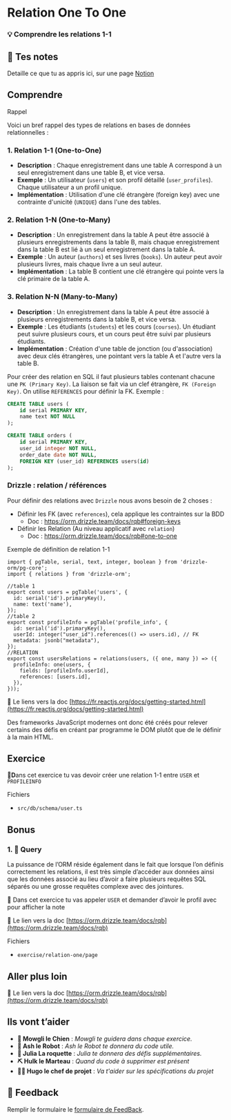 # Relation One To One

### 💡 Comprendre les relations 1-1

## 📝 Tes notes

Detaille ce que tu as appris ici, sur une page [Notion](https://go.mikecodeur.com/course-notes-template)

## Comprendre

Rappel

Voici un bref rappel des types de relations en bases de données relationnelles :

### 1. Relation **1-1** (One-to-One)

- **Description** : Chaque enregistrement dans une table A correspond à un seul enregistrement dans une table B, et vice versa.
- **Exemple** : Un utilisateur (`users`) et son profil détaillé (`user_profiles`). Chaque utilisateur a un profil unique.
- **Implémentation** : Utilisation d'une clé étrangère (foreign key) avec une contrainte d'unicité (`UNIQUE`) dans l'une des tables.

### 2. Relation **1-N** (One-to-Many)

- **Description** : Un enregistrement dans la table A peut être associé à plusieurs enregistrements dans la table B, mais chaque enregistrement dans la table B est lié à un seul enregistrement dans la table A.
- **Exemple** : Un auteur (`authors`) et ses livres (`books`). Un auteur peut avoir plusieurs livres, mais chaque livre a un seul auteur.
- **Implémentation** : La table B contient une clé étrangère qui pointe vers la clé primaire de la table A.

### 3. Relation **N-N** (Many-to-Many)

- **Description** : Un enregistrement dans la table A peut être associé à plusieurs enregistrements dans la table B, et vice versa.
- **Exemple** : Les étudiants (`students`) et les cours (`courses`). Un étudiant peut suivre plusieurs cours, et un cours peut être suivi par plusieurs étudiants.
- **Implémentation** : Création d'une table de jonction (ou d'association) avec deux clés étrangères, une pointant vers la table A et l'autre vers la table B.

Pour créer des relation en SQL il faut plusieurs tables contenant chacune une `PK (Primary Key)`. La liaison se fait via un clef étrangère, `FK (Foreign Key)`. On utilise `REFERENCES` pour définir la FK. Exemple :

```sql
CREATE TABLE users (
    id serial PRIMARY KEY,
    name text NOT NULL
);

CREATE TABLE orders (
    id serial PRIMARY KEY,
    user_id integer NOT NULL,
    order_date date NOT NULL,
    FOREIGN KEY (user_id) REFERENCES users(id)
);
```

### Drizzle : relation / références

Pour définir des relations avec `Drizzle` nous avons besoin de 2 choses :

- Définir les FK (avec `references`), cela applique les contraintes sur la BDD
  - Doc : https://orm.drizzle.team/docs/rqb#foreign-keys
- Définir les Relation (Au niveau applicatif avec `relation`)
  - Doc : https://orm.drizzle.team/docs/rqb#one-to-one

Exemple de définition de relation 1-1

```tsx
import { pgTable, serial, text, integer, boolean } from 'drizzle-orm/pg-core';
import { relations } from 'drizzle-orm';

//table 1
export const users = pgTable('users', {
  id: serial('id').primaryKey(),
  name: text('name'),
});
//table 2
export const profileInfo = pgTable('profile_info', {
  id: serial('id').primaryKey(),
  userId: integer("user_id").references(() => users.id), // FK
  metadata: jsonb("metadata"),
});
//RELATION
export const usersRelations = relations(users, ({ one, many }) => ({
  profileInfo: one(users, {
    fields: [profileInfo.userId],
    references: [users.id],
  }),
}));

```

📑 Le liens vers la doc [https://fr.reactjs.org/docs/getting-started.html](https://fr.reactjs.org/docs/getting-started.html)

Des frameworks JavaScript modernes ont donc été créés pour relever certains des défis en créant par programme le DOM plutôt que de le définir à la main HTML.

## Exercice

**🐶D**ans cet exercice tu vas devoir créer une relation 1-1 entre `USER` et `PROFILEINFO`

Fichiers

- `src/db/schema/user.ts`

## Bonus

### 1. 🚀 Query

La puissance de l’ORM réside également dans le fait que lorsque l’on définis correctement les relations, il est très simple d’accéder aux données ainsi que les données associé au lieu d’avoir a faire plusieurs requêtes SQL séparés ou une grosse requêtes complexe avec des jointures.

**🐶** Dans cet exercice tu vas appeler `USER` et demander d’avoir le profil avec pour afficher la note

📑 Le lien vers la doc [https://orm.drizzle.team/docs/rqb](https://orm.drizzle.team/docs/rqb)

Fichiers

- `exercise/relation-one/page`

## Aller plus loin

📑 Le lien vers la doc [https://orm.drizzle.team/docs/rqb](https://orm.drizzle.team/docs/rqb)

## Ils vont t’aider

- **🐶 Mowgli le Chien** : _Mowgli te guidera dans chaque exercice._
- **🤖 Ash le Robot** : _Ash le Robot te donnera du code utile._
- **🚀 Julia La roquette** : _Julia te donnera des défis supplémentaires._
- **⛏️ Hulk le Marteau** : _Quand du code à supprimer est présent_
- **👨‍✈️ Hugo le chef de projet** : _Va t'aider sur les spécifications du projet_

## 🐜 Feedback

Remplir le formulaire le [formulaire de FeedBack](https://go.mikecodeur.com/cours-next-avis?entry.1912869708=Next%20PRO&entry.1430994900=Data%20Modeling&entry.533578441=06%20Relation%201-1).

